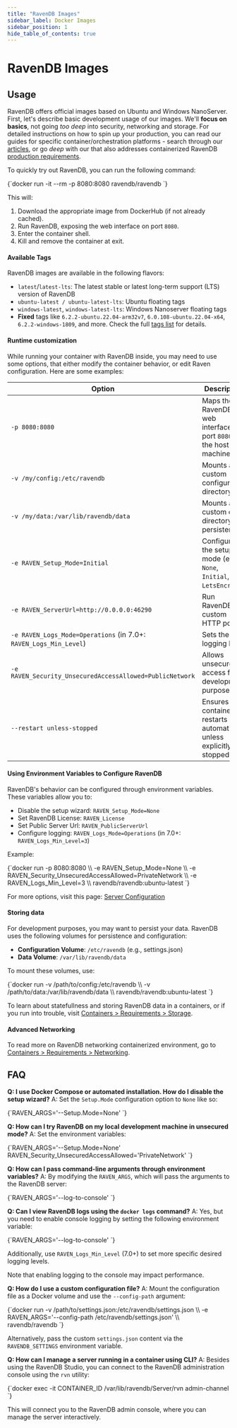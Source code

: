 ```yaml
---
title: "RavenDB Images"
sidebar_label: Docker Images
sidebar_position: 1
hide_table_of_contents: true
---
```



# RavenDB Images

## Usage
RavenDB offers official images based on Ubuntu and Windows NanoServer.
First, let's describe basic development usage of our images.
We'll **focus on basics**, not going *too deep* into security, networking and storage.
For detailed instructions on how to spin up your production, you can read our guides for specific container/orchestration platforms - search through our [articles](https://ravendb.net/articles), or go *deep* with our  that also addresses containerized RavenDB [production requirements](./requirements/compute).

To quickly try out RavenDB, you can run the following command:

<TabItem value="something" label="bash">
<CodeBlock language="bash">
{`docker run -it --rm -p 8080:8080 ravendb/ravendb
`}
</CodeBlock>
</TabItem>

This will:

1. Download the appropriate image from DockerHub (if not already cached).
2. Run RavenDB, exposing the web interface on port `8080`.
3. Enter the container shell.
4. Kill and remove the container at exit.


#### **Available Tags**

RavenDB images are available in the following flavors:

- `latest`/`latest-lts`: The latest stable or latest long-term support (LTS) version of RavenDB
- `ubuntu-latest / ubuntu-latest-lts`: Ubuntu floating tags
- `windows-latest`, `windows-latest-lts`: Windows Nanoserver floating tags
- **Fixed** tags like `6.2.2-ubuntu.22.04-arm32v7`, `6.0.108-ubuntu.22.04-x64`, `6.2.2-windows-1809`, and more. Check the full [tags list](https://hub.docker.com/r/ravendb/ravendb/tags) for details.

#### **Runtime customization**

While running your container with RavenDB inside, you may need to use some options, that either modify the container behavior, or edit Raven configuration.
Here are some examples:

| **Option**                                                        | **Description**                                                         |
|-------------------------------------------------------------------|-------------------------------------------------------------------------|
| `-p 8080:8080`                                                    | Maps the RavenDB web interface to port `8080` on the host machine.      |
| `-v /my/config:/etc/ravendb`                                      | Mounts a custom configuration directory.                                |
| `-v /my/data:/var/lib/ravendb/data`                               | Mounts a custom data directory for persistence.                         |
| `-e RAVEN_Setup_Mode=Initial`                                     | Configures the setup mode (e.g., `None`, `Initial`, `LetsEncrypt`).     |
| `-e RAVEN_ServerUrl=http://0.0.0.0:46290`                         | Run RavenDB on custom HTTP port.                                        |
| `-e RAVEN_Logs_Mode=Operations` (in 7.0+: `RAVEN_Logs_Min_Level`) | Sets the logging level.                                                 |
| `-e RAVEN_Security_UnsecuredAccessAllowed=PublicNetwork`          | Allows unsecured access for development purposes.                       |
| `--restart unless-stopped`                                        | Ensures the container restarts automatically unless explicitly stopped. |

#### **Using Environment Variables to Configure RavenDB**

RavenDB's behavior can be configured through environment variables. These variables allow you to:

- Disable the setup wizard: `RAVEN_Setup_Mode=None`
- Set RavenDB License: `RAVEN_License`
- Set Public Server Url: `RAVEN_PublicServerUrl`
- Configure logging: `RAVEN_Logs_Mode=Operations` (in 7.0+: `RAVEN_Logs_Min_Level=3`)

Example:

<TabItem value="something" label="bash">
<CodeBlock language="bash">
{`docker run -p 8080:8080 \\
  -e RAVEN_Setup_Mode=None \\
  -e RAVEN_Security_UnsecuredAccessAllowed=PrivateNetwork \\
  -e RAVEN_Logs_Min_Level=3 \\
  ravendb/ravendb:ubuntu-latest
`}
</CodeBlock>
</TabItem>

For more options, visit this page: [Server Configuration](../../server/configuration/server-configuration)

#### **Storing data**

For development purposes, you may want to persist your data.
RavenDB uses the following volumes for persistence and configuration:

- **Configuration Volume**: `/etc/ravendb` (e.g., settings.json)
- **Data Volume**: `/var/lib/ravendb/data`

To mount these volumes, use:

<TabItem value="something" label="bash">
<CodeBlock language="bash">
{`docker run -v /path/to/config:/etc/ravendb \\
  -v /path/to/data:/var/lib/ravendb/data \\
  ravendb/ravendb:ubuntu-latest
`}
</CodeBlock>
</TabItem>

To learn about statefullness and storing RavenDB data in a containers, or if you run into trouble, visit [Containers &gt; Requirements &gt; Storage](./requirements/storage).

#### **Advanced Networking**
To read more on RavenDB networking containerized environment, go to [Containers &gt; Requirements &gt; Networking](./requirements/networking).

## FAQ

**Q: I use Docker Compose or automated installation. How do I disable the setup wizard?**
A: Set the `Setup.Mode` configuration option to `None` like so:

<TabItem value="something" label="bash">
<CodeBlock language="bash">
{`RAVEN_ARGS='--Setup.Mode=None'
`}
</CodeBlock>
</TabItem>

**Q: How can I try RavenDB on my local development machine in unsecured mode?**
A: Set the environment variables:

<TabItem value="something" label="bash">
<CodeBlock language="bash">
{`RAVEN_ARGS='--Setup.Mode=None'
RAVEN_Security_UnsecuredAccessAllowed='PrivateNetwork'
`}
</CodeBlock>
</TabItem>

**Q: How can I pass command-line arguments through environment variables?**
A: By modifying the `RAVEN_ARGS`, which will pass the arguments to the RavenDB server:

<TabItem value="something" label="bash">
<CodeBlock language="bash">
{`RAVEN_ARGS='--log-to-console'
`}
</CodeBlock>
</TabItem>

**Q: Can I view RavenDB logs using the `docker logs` command?**
A: Yes, but you need to enable console logging by setting the following environment variable:

<TabItem value="something" label="bash">
<CodeBlock language="bash">
{`RAVEN_ARGS='--log-to-console'
`}
</CodeBlock>
</TabItem>

Additionally, use `RAVEN_Logs_Min_Level` (7.0+) to set more specific desired logging levels.

Note that enabling logging to the console may impact performance.

**Q: How do I use a custom configuration file?**
A: Mount the configuration file as a Docker volume and use the `--config-path` argument:

<TabItem value="something" label="bash">
<CodeBlock language="bash">
{`docker run -v /path/to/settings.json:/etc/ravendb/settings.json \\
-e RAVEN_ARGS='--config-path /etc/ravendb/settings.json' \\
ravendb/ravendb
`}
</CodeBlock>
</TabItem>

Alternatively, pass the custom `settings.json` content via the `RAVENDB_SETTINGS` environment variable.

**Q: How can I manage a server running in a container using CLI?**
A: Besides using the RavenDB Studio, you can connect to the RavenDB administration console using the `rvn` utility:

<TabItem value="something" label="bash">
<CodeBlock language="bash">
{`docker exec -it CONTAINER_ID /var/lib/ravendb/Server/rvn admin-channel
`}
</CodeBlock>
</TabItem>

This will connect you to the RavenDB admin console, where you can manage the server interactively.


